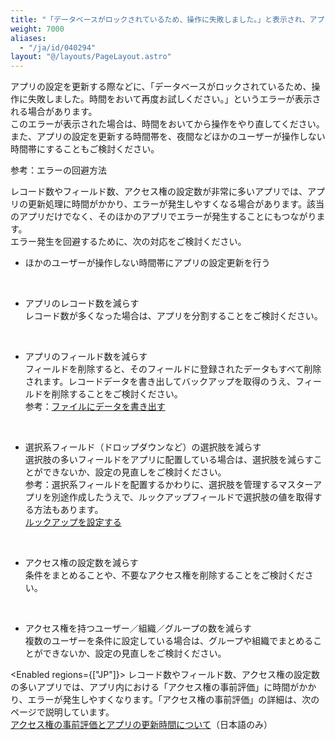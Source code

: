 ```yaml
---
title: "「データベースがロックされているため、操作に失敗しました。」と表示され、アプリを更新できない"
weight: 7000
aliases:
  - "/ja/id/040294"
layout: "@/layouts/PageLayout.astro"
---
```




アプリの設定を更新する際などに、「データベースがロックされているため、操作に失敗しました。時間をおいて再度お試しください。」というエラーが表示される場合があります。  
このエラーが表示された場合は、時間をおいてから操作をやり直してください。また、アプリの設定を更新する時間帯を、夜間などほかのユーザーが操作しない時間帯にすることもご検討ください。  

<Heading id="general_database_locked_10">参考：エラーの回避方法</Heading>

レコード数やフィールド数、アクセス権の設定数が非常に多いアプリでは、アプリの更新処理に時間がかかり、エラーが発生しやすくなる場合があります。該当のアプリだけでなく、そのほかのアプリでエラーが発生することにもつながります。  
エラー発生を回避するために、次の対応をご検討ください。  

* ほかのユーザーが操作しない時間帯にアプリの設定更新を行う  
<br />

* アプリのレコード数を減らす  
  レコード数が多くなった場合は、アプリを分割することをご検討ください。  
<br />

* アプリのフィールド数を減らす  
  フィールドを削除すると、そのフィールドに登録されたデータもすべて削除されます。レコードデータを書き出してバックアップを取得のうえ、フィールドを削除することをご検討ください。  
  参考：[ファイルにデータを書き出す](/k/ja/id/040452.html)  
<br />

* 選択系フィールド（ドロップダウンなど）の選択肢を減らす  
  選択肢の多いフィールドをアプリに配置している場合は、選択肢を減らすことができないか、設定の見直しをご検討ください。  
  参考：選択系フィールドを配置するかわりに、選択肢を管理するマスターアプリを別途作成したうえで、ルックアップフィールドで選択肢の値を取得する方法もあります。  
  [ルックアップを設定する](/k/ja/id/040547.html)  
<br />

* アクセス権の設定数を減らす  
  条件をまとめることや、不要なアクセス権を削除することをご検討ください。  
<br />

* アクセス権を持つユーザー／組織／グループの数を減らす  
  複数のユーザーを条件に設定している場合は、グループや組織でまとめることができないか、設定の見直しをご検討ください。  

<Enabled regions={["JP"]}>
<Reference>
レコード数やフィールド数、アクセス権の設定数の多いアプリでは、アプリ内における「アクセス権の事前評価」に時間がかかり、エラーが発生しやすくなります。「アクセス権の事前評価」の詳細は、次のページで説明しています。  
[アクセス権の事前評価とアプリの更新時間について](https://cybozu.dev/ja/id/256da98745225664b6f7b38b/)（日本語のみ）
</Reference>

</Enabled>
